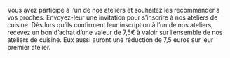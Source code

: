 Vous avez participé à l’un de nos ateliers et souhaitez les recommander à vos proches. Envoyez-leur une invitation pour s’inscrire à nos ateliers de cuisine. Dès lors qu’ils confirment leur inscription à l’un de nos ateliers, recevez un bon d’achat d’une valeur de 7,5€ à valoir sur l’ensemble de nos ateliers de cuisine. Eux aussi auront une réduction de 7,5 euros sur leur premier atelier.